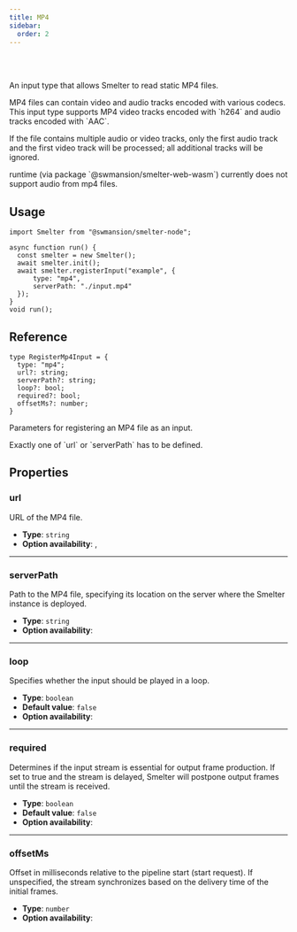 ```yaml
---
title: MP4
sidebar:
  order: 2
---
```


<Badge text="Node.js" variant="tip" size="large" />
<Badge text="Browser (WASM)" variant="tip" size="large" />

<br />
<br />

An input type that allows Smelter to read static MP4 files.

<Aside>
MP4 files can contain video and audio tracks encoded with various codecs. This input type supports MP4 video tracks encoded with `h264` and audio tracks encoded with `AAC`.

If the file contains multiple audio or video tracks, only the first audio track and the first video track will be processed; all additional tracks will be ignored.
</Aside>
<Aside type='caution'> <Badge text="Browser (WASM)" variant="tip" /> runtime (via package `@swmansion/smelter-web-wasm`) currently does not support audio from mp4 files.</Aside>


## Usage
```tsx title=mp4InputExample.tsx
import Smelter from "@swmansion/smelter-node";

async function run() {
  const smelter = new Smelter();
  await smelter.init();
  await smelter.registerInput("example", {
      type: "mp4",
      serverPath: "./input.mp4"
  });
}
void run();
```

## Reference

<CollapsibleDetails summaryTitle='Type definitions' open>

```tsx
type RegisterMp4Input = {
  type: "mp4";
  url?: string;
  serverPath?: string;
  loop?: bool;
  required?: bool;
  offsetMs?: number;
}
```
</CollapsibleDetails>

Parameters for registering an MP4 file as an input.

<Aside>Exactly one of `url` or `serverPath` has to be defined.</Aside>

## Properties

### url
URL of the MP4 file.

- **Type**: `string`
- **Option availability**: <Badge text="Node.js" variant="tip" />, <Badge text="Browser (WASM)" variant="tip" />
---

### serverPath
Path to the MP4 file, specifying its location on the server where the Smelter instance is deployed.

- **Type**: `string`
- **Option availability**: <Badge text="Node.js" variant="tip" />

---

### loop
Specifies whether the input should be played in a loop.

- **Type**: `boolean`
- **Default value**: `false`
- **Option availability**: <Badge text="Node.js" variant="tip" />

---

### required
Determines if the input stream is essential for output frame production. If set to true and the stream is delayed, Smelter will postpone output frames until the stream is received.

- **Type**: `boolean`
- **Default value**: `false`
- **Option availability**: <Badge text="Node.js" variant="tip" />

---

### offsetMs
Offset in milliseconds relative to the pipeline start (start request). If unspecified, the stream synchronizes based on the delivery time of the initial frames.

- **Type**: `number`
- **Option availability**: <Badge text="Node.js" variant="tip" />
